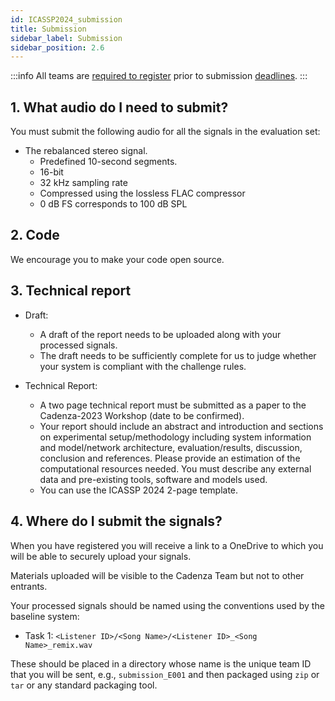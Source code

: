 ```yaml
---
id: ICASSP2024_submission
title: Submission
sidebar_label: Submission
sidebar_position: 2.6
---
```


:::info
All teams are [required to register](icassp2024_registration.mdx) prior to submission [deadlines](key_dates).
:::


## 1. What audio do I need to submit?

You must submit the following audio for all the signals in the evaluation set:
- The rebalanced stereo signal.
    - Predefined 10-second segments.
    - 16-bit
    - 32 kHz sampling rate
    - Compressed using the lossless FLAC compressor 
	- 0 dB FS corresponds to 100 dB SPL

## 2. Code

We encourage you to make your code open source.

## 3. Technical report

- Draft:
    - A draft of the report needs to be uploaded along with your processed signals.
    - The draft needs to be sufficiently complete for us to judge whether your system is compliant with the challenge rules.
	
- Technical Report:
    - A two page technical report must be submitted as a paper to the Cadenza-2023 Workshop (date to be confirmed).
    - Your report should include an abstract and introduction and sections on experimental setup/methodology including system information
      and model/network architecture, evaluation/results, discussion, conclusion and references.
      Please provide an estimation of the computational resources needed. You must describe any external data and pre-existing tools, software and models used.
    - You can use the ICASSP 2024 2-page template.

## 4. Where do I submit the signals?

When you have registered you will receive a link to a OneDrive to which you will be able to securely upload your signals.

Materials uploaded will be visible to the Cadenza Team but not to other entrants.

Your processed signals should be named using the conventions used by the baseline system:

* Task 1: `<Listener ID>/<Song Name>/<Listener ID>_<Song Name>_remix.wav`

These should be placed in a directory whose name is the unique team ID that you will be sent, e.g., `submission_E001` and  then packaged using `zip` or `tar` or any standard packaging tool.


